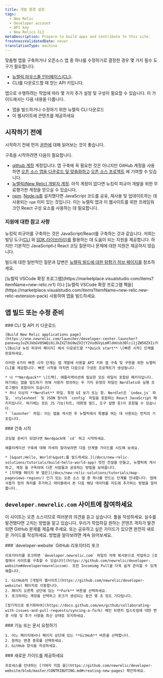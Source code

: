 ```yaml
---
title: 개발 환경 설정
tags:
  - New Relic
  - Developer account
  - API key
  - New Relics CLI
metaDescription: Prepare to build apps and contribute to this site.
freshnessValidatedDate: never
translationType: machine
---
```


맞춤형 앱을 구축하거나 오픈소스 앱 중 하나를 수정하기로 결정한 경우 몇 가지 필수 도구가 필요합니다.

* [뉴렐릭 마우스줄 인터페이스(CLI)](https://one.newrelic.com/launcher/developer-center.launcher?pane=eyJuZXJkbGV0SWQiOiJkZXZlbG9wZXItY2VudGVyLmRldmVsb3Blci1jZW50ZXIifQ==).
* CLI를 다운로드할 때 얻는 API 키입니다.

앱으로 수행하려는 작업에 따라 몇 가지 추가 설정 및 구성이 필요할 수 있습니다. 이 가이드에서는 다음 내용을 다룹니다.

* 앱을 빌드하거나 수정하기 위한 뉴렐릭 CLI 다운로드
* 이 웹사이트에 콘텐츠를 제공하세요

## 시작하기 전에

시작하기 전에 먼저 [권한에](/docs/new-relic-solutions/new-relic-one/build-nr-apps/permission-manage-apps) 대해 읽어보는 것이 좋습니다.

구축을 시작하려면 다음이 필요합니다.

* [github 계정](https://github.com/) 계정입니다. 앱 구축에 꼭 필요한 것은 아니지만 GitHub 계정을 사용하면 [오픈 소스 앱을 다운로드 및 맞춤화하고](https://opensource.newrelic.com/explore-projects) [오픈 소스 프로젝트](https://opensource.newrelic.com/contributing/) 에 기여할 수 있습니다.
* [뉴렐릭(New Relic) 개발자 계정](https://newrelic.com/signup/?partner=Developer+Edition). 아직 계정이 없다면 뉴킹릭 피규어 개발을 위한 무료평가판 계정을 얻으실 수 있습니다.
* [npm](https://www.npmjs.com/get-npm). [Node.js를](https://nodejs.org/en/download/) 설치했다면 JavaScript 코드를 공유, 재사용 및 업데이트하는 데 사용되는 `npm` 이미 있는 것입니다. 이는 뉴렐릭 앱과 이 웹사이트를 위한 프레임워크인 React 구성 요소를 사용하는 데 필요합니다.

### 지원에 대한 참고 사항

뉴킹릭 피규어를 구축하는 것은 JavaScript/React를 구축하는 것과 같습니다. 저희는 빌딩 도구([CLI](https://one.newrelic.com/launcher/developer-center.launcher?pane=eyJuZXJkbGV0SWQiOiJkZXZlbG9wZXItY2VudGVyLmRldmVsb3Blci1jZW50ZXIifQ==) 와 [SDK 라이브러리)를](/docs/new-relic-solutions/build-nr-ui/sdk-component/intro-to-sdk) 활용하는 데 도움이 되는 지원을 제공합니다. 하지만 기본적인 JavaScript나 React 코딩 질문이나 문제에 대한 지원은 제공하지 않습니다.

빌드에 대한 일반적인 질문과 답변은 [뉴렐릭 빌드에 대한 탐험가 허브 페이지를](https://discuss.newrelic.com/c/build-on-new-relic) 참조하세요.

<Callout variant="tip">
  [뉴렐릭 VSCode 확장 프로그램](https://marketplace.visualstudio.com/items?itemName=new-relic.nr1) 이나 [뉴렐릭 VSCode 확장 프로그램 팩을](https://marketplace.visualstudio.com/items?itemName=new-relic.new-relic-extension-pack) 사용하여 앱을 빌드하세요.
</Callout>

## 앱 빌드 또는 수정 준비

<Steps>
  <Step>
    ### CLI 및 API 키 다운로드

    [Build New Relic applications page](https://one.newrelic.com/launcher/developer-center.launcher?pane=eyJuZXJkbGV0SWQiOiJkZXZlbG9wZXItY2VudGVyLmRldmVsb3Blci1jZW50ZXIifQ==) \[Build 뉴킹 피규어 페이지] 에서 다운로드할 **Quick start** \[빠른 시작] 단계를 완료하세요.

    이러한 6가지 빠른 시작 단계는 앱 개발에 사용할 API 키와 앱 구축 및 구현을 위한 뉴렐릭 CLI를 제공합니다. 빠른 시작을 마치면 다음으로 구성된 프로젝트가 생성됩니다.

    * 너 **Nerdpack** \[드팩]. 애플리케이션에 필요한 모든 파일이 포함된 패키지입니다. 여기에는 앱을 빌드하기 위해 사용자 정의하는 두 가지 유형의 파일인 Nerdlets와 실행 프로그램이 포함되어 있습니다.
    * 하나 이상의 **Nerdlet** 파일. 특정 UI 보기 또는 창. Nerdlet은 `index.js` 파일, `stylesheet` 및 JSON 형식의 `config` 파일을 포함하는 React JavaScript 패키지입니다. 여기에는 모든 JS 기능(차트, 대화형 필드, 도구 설명 등)이 포함될 수 있습니다.
    * `launcher` 파일: 이는 앱을 게시한 후 뉴렐릭에서 특별을 여는 데 사용되는 런처의 기초입니다.
  </Step>

  <Step>
    ### 건축 시작

    코딩할 준비가 되었다면 Nerdpack에 `cd` 하고 시작하세요.

    애플리케이션 구축에 대해 자세히 알아보려면 다음 단계별 가이드를 시도해 보세요.

    * [&quot;Hello, World!&quot;를 빌드하세요.](/docs/new-relic-solutions/tutorials/build-hello-world-app) 멋진 전설을 만들고, 뉴렐릭에 게시하고, 계정 을 구독하여 다른 사람들과 공유하는 방법을 보여줍니다.
    * [지역별 페이지 뷰 맵은](/docs/new-relic-solutions/tutorials/map-pageviews-region/) 인기 있는 오픈 소스 앱 중 하나를 만드는 단계를 안내합니다. 앱에 사용자 정의 쿼리를 추가하고 테이블에서 본 다음 해당 데이터를 지도에 추가하는 방법을 알아봅니다.
  </Step>
</Steps>

## `developer.newrelic.com` 사이트에 참여하세요

이 사이트는 오픈 소스이므로 여러분의 의견을 듣고 싶습니다. 풀을 작성하세요. 실수를 발견했다면 고치는 방법을 알고 있습니다. 우리가 작업하길 원하는 콘텐츠 격차가 발견되면 GitHub 문제를 제출해 주세요. 또는 공유하고 싶은 가이드가 있으면 완전히 새로운 가이드를 작성하세요. 방법을 알아보려면 계속 읽어보세요.

<Steps>
  <Step>
    ### `developer-website` GitHub 리포지터리 포크

    리포지터리를 포크하면 `developer.newrelic.com` 파일의 자체 복사본으로 작업하고 [로컬에서 사이트를 구축할 수 있습니다](https://github.com/newrelic/developer-website#developernewreliccom). 또한 Incomimg Pull을 더욱 쉽게 관리할 수 있게 해줍니다.

    1. GitHub의 [개발자 웹사이트](https://github.com/newrelic/developer-website) 페이지로 이동합니다.
    2. 페이지 오른쪽 상단에 있는 **Fork** 버튼을 선택하세요.
    3. 포크하려는 계정을 선택하고 포크가 생성되는 동안 몇 초 정도 기다립니다.

    [정기적으로 동기화하여](https://docs.github.com/en/github/collaborating-with-issues-and-pull-requests/syncing-a-fork) 메인 브랜치 업스트림에 대한 변경 사항 및 추가 사항을 최신 상태로 유지하세요.
  </Step>

  <Step>
    ### 기능 또는 문서 요청하기

    1. 어느 페이지에서나 페이지 상단에 있는 **GitHub** 버튼을 선택합니다.
    2. 원하는 변경 종류를 선택하세요.
    3. GitHub 양식을 작성하세요.
  </Step>

  <Step>
    ### 새로운 가이드를 제공하세요

    프로세스를 안내하는 [기여자 지침 을](https://github.com/newrelic/developer-website/blob/master/CONTRIBUTING.md#creating-new-pages) 확인하세요.
  </Step>
</Steps>